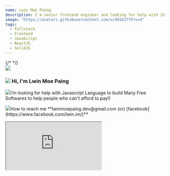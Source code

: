 ```yaml
---
name: Lwin Moe Paing
description: I'm senior frontend engineer and looking for help with JS Language to build Many Free Softwares to help people who can't afford to pay !!
image: "https://avatars.githubusercontent.com/u/49163775?v=4"
tags:
  - Fullstack
  - Frontend
  - JavaScript
  - ReactJS
  - SolidJS
---
```



<div className="flex flex-col md:flex-row">
  <div className="md:w-6/12 mb-5 flex flex-col justify-center items-center">
    {/* <ProfileCardItem 
      _id="lwinmoepaing"
      slugAsParams="lwinmoepaing"
      name="Lwin Moe Paing"
      description="I'm senior frontend engineer and looking for help with JS Language to build Many Free Softwares to help people who can't afford to pay !!"
      image="https://avatars.githubusercontent.com/u/49163775?v=4"
      tags={["Fullstack","Frontend","JavaScript","ReactJS","SolidJS"]}
      searchTag=""
    /> */}
    <div className="h-28 w-28 rounded-3xl overflow-hidden mx-auto">
      <img src="https://avatars.githubusercontent.com/u/49163775?v=4" />
    </div>
    <SpacingDivider size="sm"/>
    <h3 className="flex flex-row max-w-[240px] mx-auto">
      <img
        src="https://raw.githubusercontent.com/lwinmoepaing/lwinmoepaing/main/img/gitto.gif"
        className="h-[20px] object-contain mr-2"
      />
      <span> Hi, I'm Lwin Moe Paing </span>
    </h3>
    <SpacingDivider size="sm"/>
    <Counter />
    <SpacingDivider size="sm"/>
    <ContriSquareBox>
      <p className="text-center text-sm mb-2"><img className="h-5 inline-block mr-1 relative -top-1" src="https://raw.githubusercontent.com/lwinmoepaing/lwinmoepaing/main/img/katto.gif"/>I’m looking for help with Javascript Language to build Many Free Softwares to help people who can't afford to pay!!</p>
      <p className="text-center text-sm mb-2"><img className="h-5 inline-block mr-1 relative -top-1" src="https://raw.githubusercontent.com/lwinmoepaing/lwinmoepaing/main/img/katto.gif"/>How to reach me **lwinmoepaing.dev@gmail.com (or) [facebook](https://www.facebook.com/lwin.im/)**</p>
    </ContriSquareBox>
  </div>
  <div className="flex flex-1 flex-row justify-center items-center">
    <div className="ph-container">
      <div className="phone">
        <div className="notch-container">
          <div className="notch"></div>
        </div>
        <iframe
          src="https://lwinmoepaing.github.io/"
          className="h-full relative"
        />
      </div>
    </div>
  </div>
</div>
